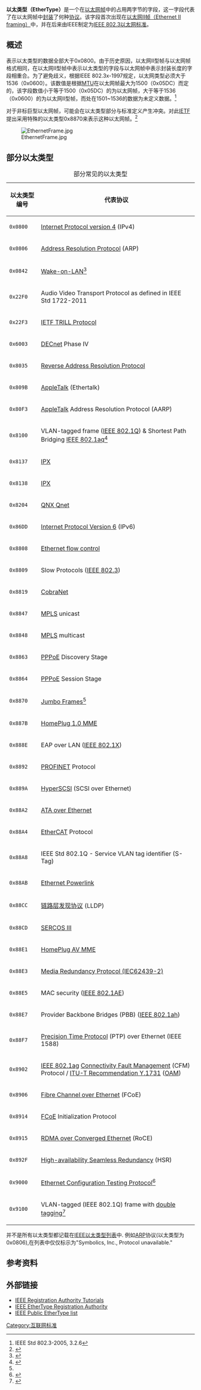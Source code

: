 {{NoteTA|G1=IT|G2=Communication}}
{{网络协议}}
'''以太类型（EtherType）'''是一个在[[以太网帧格式|以太网帧]]中的占用两字节的字段，这一字段代表了在以太网帧中[[封裝_(網路)|封装]]了何种[[网络传输协议|协议]]。该字段首次出现在[[以太网帧格式#Ethernet_II|以太网II帧（Ethernet II framing）]]中，并在后来由IEEE制定为[[以太网|IEEE 802.3以太网标准]]。

== 概述 ==
表示以太类型的数据全部大于0x0800。由于历史原因，以太网II型帧与以太网帧格式相同，在以太网II型帧中表示以太类型的字段与以太网帧中表示封装长度的字段相重合。为了避免歧义，根据IEEE 802.3x-1997规定，以太网类型必须大于1536（0x0600）。该数值是根据[[MTU|MTU]]在以太网帧最大为1500（0x05DC）而定的，该字段数值小于等于1500（0x05DC）的为以太网帧，大于等于1536（0x0600）的为以太网II型帧，而处在1501~1536的数据为未定义数据。<ref>IEEE Std 802.3-2005, 3.2.6</ref>

对于非标巨型以太网帧，可能会在以太类型部分与标准定义产生冲突。对此[[互联网工程任务组|IETF]]提出采用特殊的以太类型0x8870来表示这种以太网帧。<ref name="jumbo">{{cite web |url=https://datatracker.ietf.org/doc/draft-kaplan-isis-ext-eth/ |title=Extended Ethernet Frame Size Support |author=Kaplan |publisher=[[Internet_Engineering_Task_Force|Internet Engineering Task Force]] |date=2000-05-26 |display-authors=etal |accessdate=2015-08-20 |archive-date=2015-10-12 |archive-url=https://web.archive.org/web/20151012044753/https://datatracker.ietf.org/doc/draft-kaplan-isis-ext-eth/ |dead-url=no }}</ref>

[[Image:EthernetFrame.jpg|thumb]]

== 部分以太类型 ==
<!-- please don't add any protocol you find here. This is for [[WP:N|NOTABLE]] protocols. Any protocol added should minimally have an article elsewhere on Wikipedia. -->
{| class="wikitable"
|+ 部分常见的以太类型
! 以太类型编号 !! 代表协议
|-
| <tt>0x0800</tt> || [[Internet_Protocol_version_4|Internet Protocol version 4]] (IPv4)
|-
| <tt>0x0806</tt> || [[Address_Resolution_Protocol|Address Resolution Protocol]] (ARP) 
|-
| <tt>0x0842</tt> || [[Wake-on-LAN|Wake-on-LAN]]<ref>{{cite web |url=http://wiki.wireshark.org/WakeOnLAN |title=WakeOnLAN |accessdate=2013-01-16 |archive-date=2013-03-25 |archive-url=https://web.archive.org/web/20130325003010/http://wiki.wireshark.org/WakeOnLAN |dead-url=no }}</ref>
|-
| <tt>0x22F0</tt> || Audio Video Transport Protocol as defined in IEEE Std 1722-2011
|-
| <tt>0x22F3</tt> || [[TRILL_(computing)|IETF TRILL Protocol]]
|-
| <tt>0x6003</tt> || [[DECnet|DECnet]] Phase IV
|-
| <tt>0x8035</tt> || [[Reverse_Address_Resolution_Protocol|Reverse Address Resolution Protocol]]
|-
| <tt>0x809B</tt> || [[AppleTalk|AppleTalk]] (Ethertalk)
|-
| <tt>0x80F3</tt> || [[AppleTalk|AppleTalk]] Address Resolution Protocol (AARP)
|-
| <tt>0x8100</tt> || VLAN-tagged frame ([[IEEE_802.1Q|IEEE 802.1Q]]) & Shortest Path Bridging [[IEEE_802.1aq|IEEE 802.1aq]]<ref>{{cite web |title = Configuration - Shortest Path Bridging MAC (SPBM) |publisher = Avaya |page = 35 |url = http://198.152.212.23/css/P8/documents/100162406 |accessdate = 7 July 2012 }}{{dead link|date=2017年11月 |bot=InternetArchiveBot |fix-attempted=yes }}</ref>
|-
| <tt>0x8137</tt> || [[IPX|IPX]]
|-
| <tt>0x8138</tt> || [[IPX|IPX]]
|-
| <tt>0x8204</tt> || [[QNX#Transparent_Distributed_Processing|QNX Qnet]]
|-
| <tt>0x86DD</tt> || [[IPv6|Internet Protocol Version 6]] (IPv6)
|-
| <tt>0x8808</tt> || [[IEEE_802.3x|Ethernet flow control]]
|-
| <tt>0x8809</tt> || Slow Protocols ([[IEEE_802.3|IEEE 802.3]])
|-
| <tt>0x8819</tt> || [[CobraNet|CobraNet]]
|-
| <tt>0x8847</tt> || [[Multiprotocol_Label_Switching|MPLS]] unicast
|-
| <tt>0x8848</tt> || [[Multiprotocol_Label_Switching|MPLS]] multicast
|-
| <tt>0x8863</tt> || [[Point-to-Point_Protocol_over_Ethernet|PPPoE]] Discovery Stage
|-
| <tt>0x8864</tt> || [[Point-to-Point_Protocol_over_Ethernet|PPPoE]] Session Stage
|-
| <tt>0x8870</tt> || [[Jumbo_frame|Jumbo Frames]]<ref name="jumbo"/>
|-
| <tt>0x887B</tt> || [[HomePlug|HomePlug 1.0 MME]]
|-
| <tt>0x888E</tt> || EAP over LAN ([[IEEE_802.1X|IEEE 802.1X]])
|-
| <tt>0x8892</tt> || [[PROFINET|PROFINET]] Protocol
|-
| <tt>0x889A</tt> || [[HyperSCSI|HyperSCSI]] (SCSI over Ethernet)
|-
| <tt>0x88A2</tt> || [[ATA_over_Ethernet|ATA over Ethernet]]
|-
| <tt>0x88A4</tt> || [[EtherCAT|EtherCAT]] Protocol
|-
| <tt>0x88A8</tt> || IEEE Std 802.1Q - Service VLAN tag identifier (S-Tag)
|-
| <tt>0x88AB</tt> || [[Ethernet_Powerlink|Ethernet Powerlink]]{{cn|reason=No discussion of this EtherType in target article|date=January 2013}}
|-
| <tt>0x88CC</tt> || [[链路层发现协议|链路层发现协议]] (LLDP)
|-
| <tt>0x88CD</tt> || [[SERCOS_III|SERCOS III]]
|-
| <tt>0x88E1</tt> || [[HomePlug|HomePlug AV MME]]{{cn|reason=No discussion of this EtherType in target article|date=January 2013}}
|-
| <tt>0x88E3</tt> || [[Media_Redundancy_Protocol|Media Redundancy Protocol (IEC62439-2)]]
|-
| <tt>0x88E5</tt> || MAC security ([[IEEE_802.1AE|IEEE 802.1AE]])
|-
| <tt>0x88E7</tt> || Provider Backbone Bridges (PBB) ([[IEEE_802.1ah|IEEE 802.1ah]])
|-
| <tt>0x88F7</tt> || [[Precision_Time_Protocol|Precision Time Protocol]] (PTP) over Ethernet (IEEE 1588)
|-
| <tt>0x8902</tt> || [[IEEE_802.1ag|IEEE 802.1ag]] [[Connectivity_Fault_Management|Connectivity Fault Management]] (CFM) Protocol / [[ITU-T_Recommendation_Y.1731|ITU-T Recommendation Y.1731]] ([[OA&M|OAM]])
|-
| <tt>0x8906</tt> || [[Fibre_Channel_over_Ethernet|Fibre Channel over Ethernet]] (FCoE)
|-
| <tt>0x8914</tt> || [[Fibre_Channel_over_Ethernet|FCoE]] Initialization Protocol
|-
| <tt>0x8915</tt> || [[RDMA_over_Converged_Ethernet|RDMA over Converged Ethernet]] (RoCE)
|-
| <tt>0x892F</tt> || [[High-availability_Seamless_Redundancy|High-availability Seamless Redundancy]] (HSR)
|-
| <tt>0x9000</tt> || [[Ethernet_Configuration_Testing_Protocol|Ethernet Configuration Testing Protocol]]<ref>{{Cite web |url=http://wiki.wireshark.org/Loop |title=Configuration Testing Protocol (Loop) |accessdate=2015-08-20 |archive-date=2015-11-26 |archive-url=https://web.archive.org/web/20151126181955/https://wiki.wireshark.org/Loop |dead-url=no }}</ref>
|-
| <tt>0x9100</tt> || VLAN-tagged (IEEE 802.1Q) frame with [[double_tagging|double tagging]]<ref>{{Cite web |url=https://en.wikipedia.org/wiki/IEEE_802.1Q#Double_tagging |title=存档副本 |accessdate=2018-08-22 |archive-date=2018-05-21 |archive-url=https://web.archive.org/web/20180521023816/https://en.wikipedia.org/wiki/IEEE_802.1Q#Double_tagging |dead-url=no }}</ref>
|}

并不是所有以太类型都记载在[http://standards.ieee.org/regauth/ethertype/eth.txt IEEE以太类型列表]{{Wayback|url=http://standards.ieee.org/regauth/ethertype/eth.txt |date=20100813230404 }}中. 例如[[Address_Resolution_Protocol|ARP]]协议(以太类型为 0x0806),在列表中仅仅标示为"Symbolics, Inc., Protocol unavailable."

== 参考资料 ==
{{Reflist}}

== 外部链接 ==
*[http://standards.ieee.org/develop/regauth/tut/index.html IEEE Registration Authority Tutorials]{{Wayback|url=http://standards.ieee.org/develop/regauth/tut/index.html |date=20150906181804 }}
*[http://standards.ieee.org/develop/regauth/ethertype/public.html IEEE EtherType Registration Authority]{{Wayback|url=http://standards.ieee.org/develop/regauth/ethertype/public.html |date=20150209155050 }}
*[http://standards.ieee.org/develop/regauth/ethertype/eth.txt IEEE Public EtherType list]{{Wayback|url=http://standards.ieee.org/develop/regauth/ethertype/eth.txt |date=20150827213047 }}

{{Ethernet}}

[[Category:互联网标准|Category:互联网标准]]